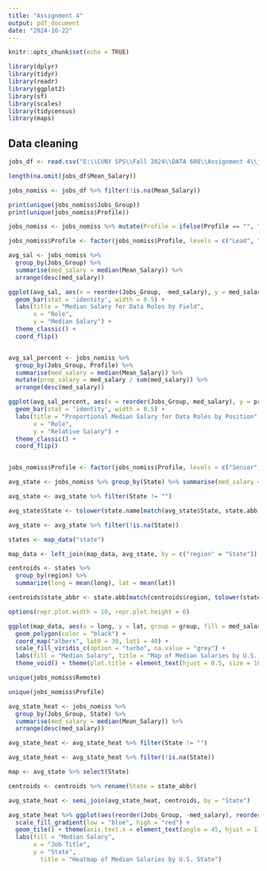 ---
title: "Assignment 4"
output: pdf_document
date: "2024-10-22"
---

```{r setup, include=FALSE}
knitr::opts_chunk$set(echo = TRUE)

library(dplyr)
library(tidyr)
library(readr)
library(ggplot2)
library(sf)
library(scales)
library(tidycensus)
library(maps)
```

## Data cleaning

```{r}
jobs_df <- read.csv("E:\\CUNY SPS\\Fall 2024\\DATA 608\\Assignment 4\\jobs.csv")

length(na.omit(jobs_df$Mean_Salary))

jobs_nomiss <- jobs_df %>% filter(!is.na(Mean_Salary))
```

```{r}
print(unique(jobs_nomiss$Jobs_Group))
print(unique(jobs_nomiss$Profile))

jobs_nomiss <- jobs_nomiss %>% mutate(Profile = ifelse(Profile == "", "Mid-Level", Profile))

jobs_nomiss$Profile <- factor(jobs_nomiss$Profile, levels = c("Lead", "Senior", "Mid-Level", "Junior"))
```

```{r fig.width=10, fig.height=6}
avg_sal <- jobs_nomiss %>% 
  group_by(Jobs_Group) %>% 
  summarise(med_salary = median(Mean_Salary)) %>% 
  arrange(desc(med_salary))

ggplot(avg_sal, aes(x = reorder(Jobs_Group, -med_salary), y = med_salary)) + 
  geom_bar(stat = 'identity', width = 0.5) +
  labs(title = "Median Salary for Data Roles by Field", 
       x = "Role",
       y = "Median Salary") + 
  theme_classic() + 
  coord_flip()


avg_sal_percent <- jobs_nomiss %>% 
  group_by(Jobs_Group, Profile) %>% 
  summarise(med_salary = median(Mean_Salary)) %>% 
  mutate(prop_salary = med_salary / sum(med_salary)) %>% 
  arrange(desc(med_salary))

ggplot(avg_sal_percent, aes(x = reorder(Jobs_Group, med_salary), y = prop_salary, fill = Profile)) + 
  geom_bar(stat = 'identity', width = 0.5) +
  labs(title = "Proportional Median Salary for Data Roles by Position", 
       x = "Role",
       y = "Relative Salary") + 
  theme_classic() + 
  coord_flip()


jobs_nomiss$Profile <- factor(jobs_nomiss$Profile, levels = c("Senior", "Lead", "Mid-Level", "Junior"))

```

```{r fig.width=10, fig.height=6}
avg_state <- jobs_nomiss %>% group_by(State) %>% summarise(med_salary = median(median(Mean_Salary))) %>% arrange(desc(med_salary))

avg_state <- avg_state %>% filter(State != "")

avg_state$State <- tolower(state.name[match(avg_state$State, state.abb)])

avg_state <- avg_state %>% filter(!is.na(State))

states <- map_data("state")

map_data <- left_join(map_data, avg_state, by = c("region" = "State"))

centroids <- states %>%
  group_by(region) %>%
  summarize(long = mean(long), lat = mean(lat))

centroids$state_abbr <- state.abb[match(centroids$region, tolower(state.name))]

options(repr.plot.width = 10, repr.plot.height = 6)

ggplot(map_data, aes(x = long, y = lat, group = group, fill = med_salary.x)) +
  geom_polygon(color = "black") +
  coord_map("albers", lat0 = 30, lat1 = 40) +
  scale_fill_viridis_c(option = "turbo", na.value = "grey") +
  labs(fill = "Median Salary", title = "Map of Median Salaries by U.S. State") +
  theme_void() + theme(plot.title = element_text(hjust = 0.5, size = 16, face = "bold"))

```

```{r}
unique(jobs_nomiss$Remote)
```
```{r}
unique(jobs_nomiss$Profile)
```

```{r fig.width=15, fig.height=10}
avg_state_heat <- jobs_nomiss %>%
  group_by(Jobs_Group, State) %>% 
  summarise(med_salary = median(Mean_Salary)) %>% 
  arrange(desc(med_salary))

avg_state_heat <- avg_state_heat %>% filter(State != "")

avg_state_heat <- avg_state_heat %>% filter(!is.na(State))

map <- avg_state %>% select(State)

centroids <- centroids %>% rename(State = state_abbr)

avg_state_heat <- semi_join(avg_state_heat, centroids, by = "State")

avg_state_heat %>% ggplot(aes(reorder(Jobs_Group, -med_salary), reorder(State, med_salary), fill = med_salary)) +
  scale_fill_gradient(low = "blue", high = "red") +
  geom_tile() + theme(axis.text.x = element_text(angle = 45, hjust = 1)) +
  labs(fill = "Median Salary",
       x = "Job Title",
       y = "State",
         title = "Heatmap of Median Salaries by U.S. State")
```

